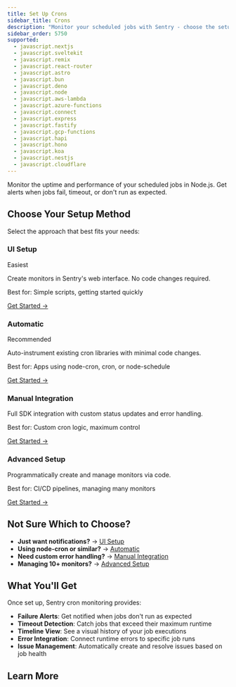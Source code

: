 ```yaml
---
title: Set Up Crons
sidebar_title: Crons
description: "Monitor your scheduled jobs with Sentry - choose the setup method that works best for you."
sidebar_order: 5750
supported:
  - javascript.nextjs
  - javascript.sveltekit
  - javascript.remix
  - javascript.react-router
  - javascript.astro
  - javascript.bun
  - javascript.deno
  - javascript.node
  - javascript.aws-lambda
  - javascript.azure-functions
  - javascript.connect
  - javascript.express
  - javascript.fastify
  - javascript.gcp-functions
  - javascript.hapi
  - javascript.hono
  - javascript.koa
  - javascript.nestjs
  - javascript.cloudflare
---
```


Monitor the uptime and performance of your scheduled jobs in Node.js. Get alerts when jobs fail, timeout, or don't run as expected.

## Choose Your Setup Method

Select the approach that best fits your needs:

<div className="flex flex-wrap gap-4 mb-8">
  <div className="w-full md:w-[calc(50%-8px)] p-6 border rounded-lg bg-white dark:bg-gray-800 shadow-sm">
    <div className="flex items-center gap-2 mb-2">
      <h3 className="text-lg font-medium m-0">UI Setup</h3>
      <span className="px-2 py-1 text-xs bg-green-100 text-green-800 dark:bg-green-900 dark:text-green-200 rounded">Easiest</span>
    </div>
    <p className="text-sm text-gray-600 dark:text-gray-300 mb-3">Create monitors in Sentry's web interface. No code changes required.</p>
    <p className="text-sm font-medium text-purple-600 dark:text-purple-400 mb-0">Best for: Simple scripts, getting started quickly</p>
    <div className="mt-4">
      <a href="ui-setup" className="inline-block px-4 py-2 bg-purple-600 text-white rounded hover:bg-purple-700 text-sm font-medium">
        Get Started →
      </a>
    </div>
  </div>

  <div className="w-full md:w-[calc(50%-8px)] p-6 border rounded-lg bg-white dark:bg-gray-800 shadow-sm">
    <div className="flex items-center gap-2 mb-2">
      <h3 className="text-lg font-medium m-0">Automatic</h3>
      <span className="px-2 py-1 text-xs bg-blue-100 text-blue-800 dark:bg-blue-900 dark:text-blue-200 rounded">Recommended</span>
    </div>
    <p className="text-sm text-gray-600 dark:text-gray-300 mb-3">Auto-instrument existing cron libraries with minimal code changes.</p>
    <p className="text-sm font-medium text-purple-600 dark:text-purple-400 mb-0">Best for: Apps using node-cron, cron, or node-schedule</p>
    <div className="mt-4">
      <a href="automatic" className="inline-block px-4 py-2 bg-purple-600 text-white rounded hover:bg-purple-700 text-sm font-medium">
        Get Started →
      </a>
    </div>
  </div>

  <div className="w-full md:w-[calc(50%-8px)] p-6 border rounded-lg bg-white dark:bg-gray-800 shadow-sm">
    <div className="flex items-center gap-2 mb-2">
      <h3 className="text-lg font-medium m-0">Manual Integration</h3>
    </div>
    <p className="text-sm text-gray-600 dark:text-gray-300 mb-3">Full SDK integration with custom status updates and error handling.</p>
    <p className="text-sm font-medium text-purple-600 dark:text-purple-400 mb-0">Best for: Custom cron logic, maximum control</p>
    <div className="mt-4">
      <a href="manual" className="inline-block px-4 py-2 bg-purple-600 text-white rounded hover:bg-purple-700 text-sm font-medium">
        Get Started →
      </a>
    </div>
  </div>

  <div className="w-full md:w-[calc(50%-8px)] p-6 border rounded-lg bg-white dark:bg-gray-800 shadow-sm">
    <div className="flex items-center gap-2 mb-2">
      <h3 className="text-lg font-medium m-0">Advanced Setup</h3>
    </div>
    <p className="text-sm text-gray-600 dark:text-gray-300 mb-3">Programmatically create and manage monitors via code.</p>
    <p className="text-sm font-medium text-purple-600 dark:text-purple-400 mb-0">Best for: CI/CD pipelines, managing many monitors</p>
    <div className="mt-4">
      <a href="advanced" className="inline-block px-4 py-2 bg-purple-600 text-white rounded hover:bg-purple-700 text-sm font-medium">
        Get Started →
      </a>
    </div>
  </div>
</div>



## Not Sure Which to Choose?

- **Just want notifications?** → [UI Setup](ui-setup)
- **Using node-cron or similar?** → [Automatic](automatic)  
- **Need custom error handling?** → [Manual Integration](manual)
- **Managing 10+ monitors?** → [Advanced Setup](advanced)

## What You'll Get

Once set up, Sentry cron monitoring provides:

- **Failure Alerts**: Get notified when jobs don't run as expected
- **Timeout Detection**: Catch jobs that exceed their maximum runtime
- **Timeline View**: See a visual history of your job executions
- **Error Integration**: Connect runtime errors to specific job runs
- **Issue Management**: Automatically create and resolve issues based on job health

## Learn More

<PageGrid />
